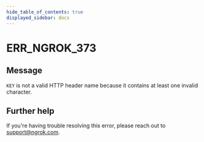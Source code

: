 ```yaml
---
hide_table_of_contents: true
displayed_sidebar: docs
---
```



# ERR_NGROK_373

## Message

`KEY` is not a valid HTTP header name because it contains at least one invalid character.

<ErrorDetails error="err_ngrok_373" />

## Further help

If you're having trouble resolving this error, please reach out to [support@ngrok.com](mailto:support@ngrok.com?subject=Help%20with%20ERR_NGROK_373).
